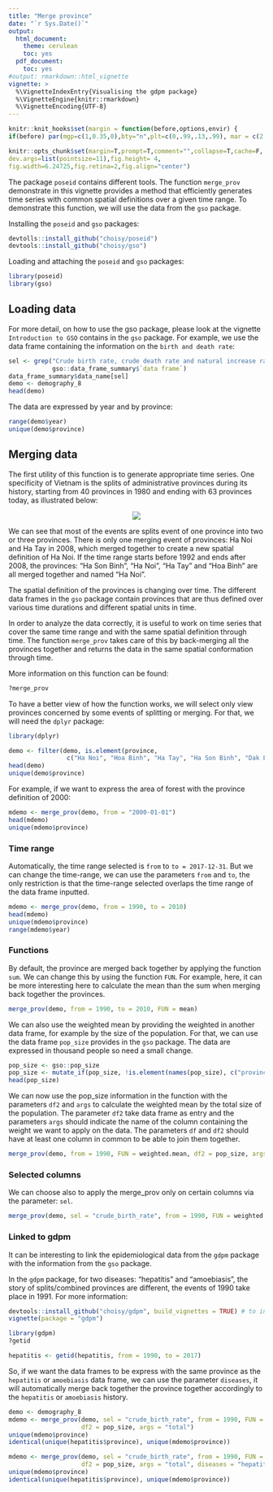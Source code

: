 ```yaml
---
title: "Merge province"
date: "`r Sys.Date()`"
output:
  html_document:
    theme: cerulean
    toc: yes
  pdf_document:
    toc: yes
#output: rmarkdown::html_vignette
vignette: >
  %\VignetteIndexEntry{Visualising the gdpm package}
  %\VignetteEngine{knitr::rmarkdown}
  %\VignetteEncoding{UTF-8}
---
```


```r
knitr::knit_hooks$set(margin = function(before,options,envir) {
if(before) par(mgp=c(1,0.35,0),bty="n",plt=c(0,.99,.13,.99), mar = c(2,2,3,2), xpd = TRUE) else NULL })

knitr::opts_chunk$set(margin=T,prompt=T,comment="",collapse=T,cache=F, bty="n",
dev.args=list(pointsize=11),fig.height= 4,
fig.width=6.24725,fig.retina=2,fig.align="center")
```

The package `poseid` contains different tools. The function `merge_prov` demonstrate in this vignette provides a method that efficiently generates time series with common spatial definitions over a given time range.
To demonstrate this function, we will use the data from the `gso` package.

Installing the `poseid` and `gso` packages:

```r
devtolls::install_github("choisy/poseid")
devtools::install_github("choisy/gso")
```

Loading and attaching the `poseid` and `gso` packages:

```r
library(poseid)
library(gso)
```

## Loading data

For more detail, on how to use the gso package, please look at the vignette `Introduction to GSO` contains in the `gso` package.
For example, we use the data frame containing the information on the `birth and death rate`:

```r
sel <- grep("Crude birth rate, crude death rate and natural increase rate by province", 
            gso::data_frame_summary$`data frame`)
data_frame_summary$data_name[sel]
demo <- demography_8
head(demo)
```

The data are expressed by year and by province:

```r
range(demo$year)
unique(demo$province)
```

## Merging data

The first utility of this function is to generate appropriate time series. One specificity of Vietnam is the splits of administrative provinces during its history, starting from 40 provinces in 1980 and ending with 63 provinces today, as illustrated below:

<center>![](splits.png)</center>

We can see that most of the events are splits event of one province into two or three provinces. There is only one merging event of provinces: Ha Noi and Ha Tay in 2008, which merged together to create a new spatial definition of Ha Noi. If the time range starts before 1992 and ends after 2008, the provinces: "Ha Son Binh", "Ha Noi", "Ha Tay" and "Hoa Binh" are all merged together and named "Ha Noi".

The spatial definition of the provinces is changing over time. The different data frames in the `gso` package contain provinces that are thus defined over various time durations and different spatial units in time.

In order to analyze the data correctly, it is useful to work on time series that cover the same time range and with the same spatial definition through time. 
The function `merge_prov` takes care of this by back-merging all the provinces together and returns the data in the same spatial conformation through time.

More information on this function can be found: 

```r
?merge_prov
```

To have a better view of how the function works, we will select only view provinces concerned by some events of splitting or merging.
For that, we will need the `dplyr` package:

```r
library(dplyr)
```

```r
demo <- filter(demo, is.element(province, 
                c("Ha Noi", "Hoa Binh", "Ha Tay", "Ha Son Binh", "Dak Lak", "Dak Nong")) == TRUE)
head(demo)
unique(demo$province)
```

For example, if we want to express the area of forest with the province definition of 2000:

```r
mdemo <- merge_prov(demo, from = "2000-01-01")
head(mdemo)
unique(mdemo$province)
```

### Time range

Automatically, the time range selected is `from` to `to = 2017-12-31`. But we can change the time-range, we can use the parameters `from` and `to`, the only restriction is that the time-range selected overlaps the time range of the data frame inputted. 

```r
mdemo <- merge_prov(demo, from = 1990, to = 2010)
head(mdemo)
unique(mdemo$province)
range(mdemo$year)
```

### Functions

By default, the province are merged back together by applying the function `sum`. We can change this by using the function `FUN`. 
For example, here, it can be more interesting here to calculate the mean than the sum when merging back together the provinces. 

```r
merge_prov(demo, from = 1990, to = 2010, FUN = mean)
```

We can also use the weighted mean by providing the weighted in another data frame, for example by the size of the population. 
For that, we can use the data frame `pop_size` provides in the `gso` package. The data are expressed in thousand people so need a small change.

```r
pop_size <- gso::pop_size
pop_size <- mutate_if(pop_size, !is.element(names(pop_size), c("province", "year")), funs(1000 * .))
head(pop_size)
```

We can now use the pop_size information in the function with the parameters `df2` and `args` to calculate the weighted mean by the total size of the population.
The parameter `df2` take data frame as entry and the parameters `args` should indicate the name of the column containing the weight we want to apply on the data. 
The parameters `df` and `df2` should have at least one column in common to be able to join them together. 

```r
merge_prov(demo, from = 1990, FUN = weighted.mean, df2 = pop_size, args = "total")
```

### Selected columns

We can choose also to apply the merge_prov only on certain columns via the parameter: `sel`. 

```r
merge_prov(demo, sel = "crude_birth_rate", from = 1990, FUN = weighted.mean, df2 = pop_size, args = "total") 
```

### Linked to gdpm

It can be interesting to link the epidemiological data from the `gdpm` package with the information from the `gso` package.  

In the `gdpm` package, for two diseases: "hepatitis" and "amoebiasis", the story of splits/combined provinces are different, the events of 1990 take place in 1991.
For more information:
```r
devtools::install_github("choisy/gdpm", build_vignettes = TRUE) # to install the gdpm package
vignette(package = "gdpm")
```
```r
library(gdpm)
?getid
```

```r
hepatitis <- getid(hepatitis, from = 1990, to = 2017)
```

So, if we want the data frames to be express with the same province as the `hepatitis` or `amoebiasis` data frame, we can use the parameter `diseases`, it will automatically merge back together the province together accordingly to the `hepatitis` or `amoebiasis` history.

```r
demo <- demography_8
mdemo <- merge_prov(demo, sel = "crude_birth_rate", from = 1990, FUN = weighted.mean,
                    df2 = pop_size, args = "total") 
unique(mdemo$province)
identical(unique(hepatitis$province), unique(mdemo$province))
```

```r
mdemo <- merge_prov(demo, sel = "crude_birth_rate", from = 1990, FUN = weighted.mean,
                    df2 = pop_size, args = "total", diseases = "hepatitis") 
unique(mdemo$province)
identical(unique(hepatitis$province), unique(mdemo$province))
```

